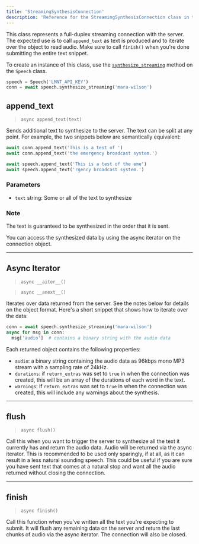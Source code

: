 ```yaml
---
title: 'StreamingSynthesisConnection'
description: 'Reference for the StreamingSynthesisConnection class in the Python SDK'
---
```


This class represents a full-duplex streaming connection with the server. The expected use is to call `append_text` as text is produced
and to iterate over the object to read audio. Make sure to call `finish()` when you're done submitting the entire text snippet.

To create an instance of this class, use the [`synthesize_streaming`](speech#synthesize-streaming) method on the `Speech` class.

```python
speech = Speech('LMNT_API_KEY')
conn = await speech.synthesize_streaming('mara-wilson')
```

## append_text

> `async append_text(text)`

Sends additional text to synthesize to the server. The text can be split at any point. For example, the two snippets
below are semantically equivalent:

```python
await conn.append_text('This is a test of ')
await conn.append_text('the emergency broadcast system.')
```

```python
await speech.append_text('This is a test of the eme')
await speech.append_text('rgency broadcast system.')
```

### Parameters
- `text` string: Some or all of the text to synthesize

### Note
The text is guaranteed to be synthesized in the order that it is sent.

You can access the synthesized data by using the async iterator on the connection object.

-----------

## Async Iterator

> `async __aiter__()`

> `async __anext__()`

Iterates over data returned from the server. See the notes below for details on the object format. Here's a short
snippet that shows how to iterate over the data:

```python
conn = await speech.synthesize_streaming('mara-wilson')
async for msg in conn:
  msg['audio']  # contains a binary string with the audio data
```

Each returned object contains the following properties:
- `audio`: a binary string containing the audio data as 96kbps mono MP3 stream with a sampling rate of 24kHz.
- `durations`: if `return_extras` was set to `true` in when the connection was created, this will be an array of the durations of each word in the text.
- `warnings`: if `return_extras` was set to `true` in when the connection was created, this will include any warnings about the synthesis.

-----------

## flush
> `async flush()`

Call this when you want to trigger the server to synthesize all the text it
currently has and return the audio data. Audio will be returned via the
async iterator. This is recommended to be used only sparingly, if at all, 
as it can result in a less natural sounding speech. This could be useful if
you are sure you have sent text that comes at a natural stop and want all the
audio returned without closing the connection.

-----------

## finish

> `async finish()`

Call this function when you've written all the text you're expecting to submit. It will flush any remaining data on the server and return the
last chunks of audio via the async iterator. The connection will also be closed.
